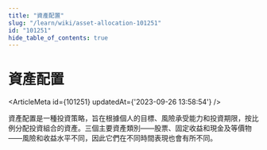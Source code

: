 ```yaml
---
title: "資產配置"
slug: "/learn/wiki/asset-allocation-101251"
id: "101251"
hide_table_of_contents: true
---
```



# 資產配置

<ArticleMeta id={101251} updatedAt={'2023-09-26 13:58:54'} />
<div className='border-solid border-b border-t-0 my-4 border-[var(--ifm-color-gray-300)]' />

資產配置是一種投資策略，旨在根據個人的目標、風險承受能力和投資期限，按比例分配投資組合的資產。三個主要資產類別——股票、固定收益和現金及等價物——風險和收益水平不同，因此它們在不同時間表現也會有所不同。
